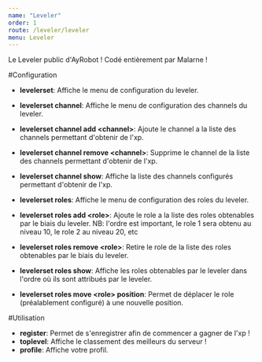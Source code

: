 ---
name: "Leveler"
order: 1
route: /leveler/leveler
menu: Leveler
---

Le Leveler public d'AyRobot !
Codé entièrement par Malarne !

#Configuration

- **levelerset**: Affiche le menu de configuration du leveler.

- **levelerset channel**: Affiche le menu de configuration des channels du leveler.
- **levelerset channel add \<channel\>**: Ajoute le channel a la liste des channels permettant d'obtenir de l'xp.
- **levelerset channel remove \<channel\>**: Supprime le channel de la liste des channels permettant d'obtenir de l'xp.
- **levelerset channel show**: Affiche la liste des channels configurés permettant d'obtenir de l'xp.

- **levelerset roles**: Affiche le menu de configuration des roles du leveler.
- **levelerset roles add \<role\>**: Ajoute le role a la liste des roles obtenables par le biais du leveler. NB: l'ordre est important, le role 1 sera obtenu au niveau 10, le role 2 au niveau 20, etc
- **levelerset roles remove \<role\>**: Retire le role de la liste des roles obtenables par le biais du leveler.
- **levelerset roles show**: Affiche les roles obtenables par le leveler dans l'ordre où ils sont attribués par le leveler.
- **levelerset roles move \<role\> position**: Permet de déplacer le role (préalablement configuré) à une nouvelle position.

#Utilisation

- **register**: Permet de s'enregistrer afin de commencer a gagner de l'xp !
- **toplevel**: Affiche le classement des meilleurs du serveur !
- **profile**: Affiche votre profil.

